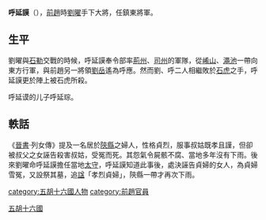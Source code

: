 {{東亞男性歷史人物
|名稱 = 呼延謨
|身份 = 鎮東將軍
|國家 = [[中國|中國]]
|時代 =  [[前趙|前趙]]
|主君 =
|屆數 =
|最高職務 =
|前任 = 
|繼任 = 
|圖片名稱 =
|圖片大小 =
|圖片說明 =
|姓 =呼延
|名 =謨
|姓名 =
|字 =
|號=
|名乘 = <!--琉球士族用-->
|官職 =
|封爵 =
|封號 =
|位階 =
|御稱號 = <!--日本皇族之稱號-->
|宮號1 = <!--日本皇族之宮號-->
|宮號2 = <!--朝鮮王族之宮號-->
|封地 =
|神號 =
|尊號 =
|族裔 = 
|旗籍 = <!--清朝旗人專用-->
|氏族 =
|籍貫 = 
|本貫 = <!--朝鮮人用-->
|祖籍 =
|本籍 =
|出身地 =
|府邸 =
|世系 = 
|初名 =
|乳名 = <!--日本、朝鮮、琉球以外人物用-->
|幼名 = <!--日本人用-->
|兒名 = <!--朝鮮人用-->
|童名 = <!--琉球人用-->
|小字 =
|別名 =
|法號 =
|院號 =
|其他名號 =
|出生日期 =
|出生地點 =
|婚年 =
|逝世日期 =
|逝世地點 =
|廟號 =
|諡號 =
|墓葬 =
|祠廟 =
|父親 =
|嫡母 =
|母親 =
|繼父=
|繼母=
|養父=
|養母=
|猶父= <!--日本人用-->
|烏帽子親= <!--日本人、琉球人用-->
|元配 =
|正室 =
|妻 =
|繼室 =
|平妻 =
|側室 =
|元配之父 =
|元配之嫡母 =
|元配之母 =
|正室之父 =
|正室之嫡母 =
|正室之母 =
|妻之父 =
|妻之嫡母 =
|妻之母 =
|繼室之父 =
|繼室之嫡母 =
|繼室之母 =
|平妻之父 =
|平妻之嫡母 =
|平妻之母 =
|兄弟 =
|姊妹 =
|嫡兄弟 =
|嫡姊妹 =
|庶兄弟 =
|庶姊妹 =
|同胞兄弟 =
|同胞姊妹 =
|異母兄弟 =
|異母姊妹 =
|異父兄弟 =
|異父姊妹 =
|繼兄弟 =
|繼姊妹 =
|子 =
|女 =
|嫡子 =
|嫡女 =
|庶子 =
|庶女 =
|養子 =
|養女 =
|猶子 = <!--日本人用-->
|婿養子 = <!--日本人用-->
|烏帽子子 = <!--日本人用-->
|繼子 =
|繼女 =
|其他親屬 =
|出身 = <!---此处指科举出身--->
|功名 = 
|經歷 = 
|著作 =
|注釋 =
}}
'''呼延謨'''（{{bd|?||?||}}），[[前趙|前趙]]時[[劉曜|劉曜]]手下大將，任鎮東將軍。

==生平==
劉曜與[[石勒|石勒]]交戰的時候，呼延謨奉令部率[[荊州|荊州]]、[[司州|司州]]的軍隊，從[[崤山|崤山]]、[[澠池|澠池]]一帶向東方行軍，與前趙另一將領[[劉岳|劉岳]]遙為呼應。然而劉、呼二人相繼敗於[[石虎|石虎]]之手，呼延謨更於陣上被石虎所殺。

呼延谟的儿子呼延琮。

==軼話==
《[[晉書|晉書]]‧列女傳》提及一名居於[[陝縣|陝縣]]之婦人，性格貞烈，服事叔姑既孝且謹，但卻被叔父之女誣告殺害叔姑，受冤而死。其怨氣令屍骸不腐、當地多年沒有下雨。後來劉曜命呼延謨擔任當地[[太守|太守]]，呼延謨知道此事後，處決誣告貞婦的女人，為貞婦雪冤，又設祭其墓，追[[諡號|諡]]「孝烈貞婦」，陝縣一帶才再次下雨。

[[Category:呼延姓|五胡十六國]]
[[category:五胡十六國人物|category:五胡十六國人物]]
[[category:前趙官員|category:前趙官員]]